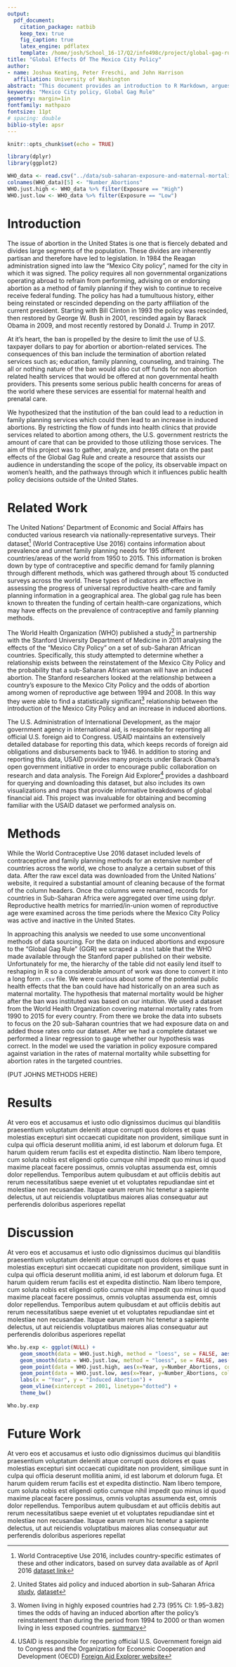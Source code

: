 ```yaml
---
output: 
  pdf_document:
    citation_package: natbib
    keep_tex: true
    fig_caption: true
    latex_engine: pdflatex
    template: /home/josh/School_16-17/Q2/info498c/project/global-gag-rule/paper/templates/svm-latex-ms.tex
title: "Global Effects Of The Mexico City Policy"
author:
- name: Joshua Keating, Peter Freschi, and John Harrison
  affiliation: University of Washington
abstract: "This document provides an introduction to R Markdown, argues for its benefits, and presents a sample manuscript template intended for an academic audience. I include basic syntax to R Markdown and a minimal working example of how the analysis itself can be conducted within R with the `knitr` package."
keywords: "Mexico City policy, Global Gag Rule"
geometry: margin=1in
fontfamily: mathpazo
fontsize: 11pt
# spacing: double
biblio-style: apsr
---
```


```r

knitr::opts_chunk$set(echo = TRUE)

library(dplyr)
library(ggplot2)

WHO_data <- read.csv("../data/sub-saharan-exposure-and-maternal-mortality", stringsAsFactors = FALSE)
colnames(WHO_data)[5] <- "Number_Abortions"
WHO.just.high <- WHO_data %>% filter(Exposure == "High")
WHO.just.low <- WHO_data %>% filter(Exposure == "Low")

```

# Introduction

The issue of abortion in the United States is one that is fiercely debated and divides large segments of the population. These divides are inherently partisan and therefore have led to legislation. In 1984 the Reagan administration signed into law the “Mexico City policy”, named for the city in which it was signed. The policy requires all non governmental organizations operating abroad to refrain from performing, advising on or endorsing abortion as a method of family planning if they wish to continue to receive receive federal funding. The policy has had a tumultuous history, either being reinstated or rescinded depending on the party affiliation of the current president. Starting with Bill Clinton in 1993 the policy was rescinded, then restored by George W. Bush in 2001, rescinded again by Barack Obama in 2009, and most recently restored by Donald J. Trump in 2017.

At it’s heart, the ban is propelled by the desire to limit the use of U.S. taxpayer dollars to pay for abortion or abortion-related services. The consequences of this ban include the termination of abortion related services such as; education, family planning, counseling, and training. The all or nothing nature of the ban would also cut off funds for non abortion related health services that would be offered at non governmental health providers. This presents some serious public health concerns for areas of the world where these services are essential for maternal health and prenatal care. 

We hypothesized that the institution of the ban could lead to a reduction in family planning services which could then lead to an increase in induced abortions. By restricting the flow of funds into health clinics that provide services related to abortion among others, the U.S. government restricts the amount of care that can be provided to those utilizing those services. The aim of this project was to gather, analyze, and present data on the past effects of the Global Gag Rule and create a resource that assists our audience in understanding the scope of the policy, its observable impact on women’s health, and the pathways through which it influences public health policy decisions outside of the United States.

# Related Work

The United Nations’ Department of Economic and Social Affairs has conducted various research via nationally-representative surveys. Their dataset[^un_data] (World Contraceptive Use 2016) contains information about prevalence and unmet family planning needs for 195 different countries/areas of the world from 1950 to 2015. This information is broken down by type of contraceptive and specific demand for family planning through different methods, which was gathered through about 15 conducted surveys across the world. These types of indicators are effective in assessing the progress of universal reproductive health-care and family planning information in a geographical area. The global gag rule has been known to threaten the funding of certain health-care organizations, which may have effects on the prevalence of contraceptive and family planning methods.

[^un_data]: World Contraceptive Use 2016, includes country-specific estimates of these and other indicators, based on survey data available as of April 2016 [dataset link](http://www.un.org/en/development/desa/population/publications/dataset/contraception/wcu2016.shtml)

The World Health Organization (WHO) published a study[^who_study] in partnership with the Stanford University Department of Medicine in 2011 analysing the effects of the “Mexico City Policy” on a set of sub-Saharan African countries.  Specifically, this study attempted to determine whether a relationship exists between the reinstatement of the Mexico City Policy and the probability that a sub-Saharan African woman will have an induced abortion. The Stanford researchers looked at the relationship between a country’s exposure to the Mexico City Policy and the odds of abortion among women of reproductive age between 1994 and 2008. In this way they were able to find a statistically significant[^relationship] relationship between the introduction of the Mexico City Policy and an increase in induced abortions.

[^who_study]: United States aid policy and induced abortion in sub-Saharan Africa [study](http://www.who.int/bulletin/volumes/89/12/11-091660/en/), [dataset](http://www.who.int/bulletin/volumes/89/12/BLT-11-091660-table-T1.html)

[^relationship]: Women living in highly exposed countries had 2.73 (95% CI: 1.95–3.82) times the odds of having an induced abortion after the policy's reinstatement than during the period from 1994 to 2000 or than women living in less exposed countries. [summary](http://www.who.int/bulletin/volumes/89/12/BLT-11-091660-table-T3.html)

The U.S. Administration of International Development, as the major government agency in international aid, is responsible for reporting all official U.S. foreign aid to Congress. USAID maintains an extensively detailed database for reporting this data, which keeps records of foreign aid obligations and disbursements back to 1946. In addition to storing and reporting this data, USAID provides many projects under Barack Obama’s open government initiative in order to encourage public collaboration on research and data analysis. The Foreign Aid Explorer[^fae] provides a dashboard for querying and downloading this dataset, but also includes its own visualizations and maps that provide informative breakdowns of global financial aid. This project was invaluable for obtaining and becoming familiar with the USAID dataset we performed analysis on.

[^fae]: USAID is responsible for reporting official U.S. Government foreign aid to Congress and the Organization for Economic Cooperation and Development (OECD) [Foreign Aid Explorer website](https://explorer.usaid.gov/aid-dashboard.html)

# Methods

While the World Contraceptive Use 2016 dataset included levels of contraceptive and family planning methods for an extensive number of countries across the world, we chose to analyze a certain subset of this data. After the raw excel data was downloaded from the United Nations’ website, it required a substantial amount of cleaning because of the format of the column headers. Once the columns were renamed, records for countries in Sub-Saharan Africa were aggregated over time using dplyr. Reproductive health metrics for married/in-union women of reproductive age were examined across the time periods where the Mexico City Policy was active and inactive in the United States.

In approaching this analysis we needed to use some unconventional methods of data sourcing. For the data on induced abortions and exposure to the “Global Gag Rule” (GGR) we scraped a `.html` table that the WHO made available through the Stanford paper published on their website. Unfortunately for me, the hierarchy of the table did not easily lend itself to reshaping in R so a considerable amount of work was done to convert it into a long form `.csv` file. We were curious about some of the potential public health effects that the ban could have had historically on an area such as maternal mortality. The hypothesis that maternal mortality would be higher after the ban was instituted was based on our intuition. We used a dataset from the World Health Organization covering maternal mortality rates from 1990 to 2015 for every country. From there we broke the data into subsets to focus on the 20 sub-Saharan countries that we had exposure data on and added those rates onto our dataset. After we had a complete dataset we performed a linear regression to gauge whether our hypothesis was correct. In the model we used the variation in policy exposure compared against variation in the rates of maternal mortality while subsetting for abortion rates in the targeted countries.

(PUT JOHNS METHODS HERE)


# Results

At vero eos et accusamus et iusto odio dignissimos ducimus qui blanditiis praesentium voluptatum deleniti atque corrupti quos dolores et quas molestias excepturi sint occaecati cupiditate non provident, similique sunt in culpa qui officia deserunt mollitia animi, id est laborum et dolorum fuga. Et harum quidem rerum facilis est et expedita distinctio. Nam libero tempore, cum soluta nobis est eligendi optio cumque nihil impedit quo minus id quod maxime placeat facere possimus, omnis voluptas assumenda est, omnis dolor repellendus. Temporibus autem quibusdam et aut officiis debitis aut rerum necessitatibus saepe eveniet ut et voluptates repudiandae sint et molestiae non recusandae. Itaque earum rerum hic tenetur a sapiente delectus, ut aut reiciendis voluptatibus maiores alias consequatur aut perferendis doloribus asperiores repellat

# Discussion

At vero eos et accusamus et iusto odio dignissimos ducimus qui blanditiis praesentium voluptatum deleniti atque corrupti quos dolores et quas molestias excepturi sint occaecati cupiditate non provident, similique sunt in culpa qui officia deserunt mollitia animi, id est laborum et dolorum fuga. Et harum quidem rerum facilis est et expedita distinctio. Nam libero tempore, cum soluta nobis est eligendi optio cumque nihil impedit quo minus id quod maxime placeat facere possimus, omnis voluptas assumenda est, omnis dolor repellendus. Temporibus autem quibusdam et aut officiis debitis aut rerum necessitatibus saepe eveniet ut et voluptates repudiandae sint et molestiae non recusandae. Itaque earum rerum hic tenetur a sapiente delectus, ut aut reiciendis voluptatibus maiores alias consequatur aut perferendis doloribus asperiores repellat

```r

Who.by.exp <- ggplot(NULL) +
    geom_smooth(data = WHO.just.high, method = "loess", se = FALSE, aes(x=Year, y=Number_Abortions, colour = Exposure)) + 
    geom_smooth(data = WHO.just.low, method = "loess", se = FALSE, aes(x=Year, y=Number_Abortions, colour = Exposure)) + 
    geom_point(data = WHO.just.high, aes(x=Year, y=Number_Abortions, colour = Exposure)) + 
    geom_point(data = WHO.just.low, aes(x=Year, y=Number_Abortions, colour = Exposure)) + 
    labs(x = "Year", y = "Induced Abortion") +
    geom_vline(xintercept = 2001, linetype="dotted") + 
    theme_bw()

Who.by.exp

```


# Future Work

At vero eos et accusamus et iusto odio dignissimos ducimus qui blanditiis praesentium voluptatum deleniti atque corrupti quos dolores et quas molestias excepturi sint occaecati cupiditate non provident, similique sunt in culpa qui officia deserunt mollitia animi, id est laborum et dolorum fuga. Et harum quidem rerum facilis est et expedita distinctio. Nam libero tempore, cum soluta nobis est eligendi optio cumque nihil impedit quo minus id quod maxime placeat facere possimus, omnis voluptas assumenda est, omnis dolor repellendus. Temporibus autem quibusdam et aut officiis debitis aut rerum necessitatibus saepe eveniet ut et voluptates repudiandae sint et molestiae non recusandae. Itaque earum rerum hic tenetur a sapiente delectus, ut aut reiciendis voluptatibus maiores alias consequatur aut perferendis doloribus asperiores repellat


<!--
# References
\setlength{\parindent}{-0.2in}
\setlength{\leftskip}{0.2in}
\setlength{\parskip}{8pt}
\vspace*{-0.2in}
\noindent
-->
